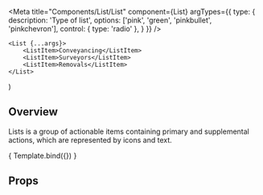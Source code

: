 

<Meta 
    title="Components/List/List" 
    component={List}
    argTypes={{
    type: {
        description: 'Type of list',
        options: ['pink', 'green', 'pinkbullet', 'pinkchevron'],
        control: { type: 'radio' },
    }
  }}
/>

    <List {...args}>
        <ListItem>Conveyancing</ListItem>
        <ListItem>Surveyors</ListItem>
        <ListItem>Removals</ListItem>
    </List>
) 

<HeaderSimple title='List' />

## Overview

Lists is a group of actionable items containing primary and supplemental actions, which are represented by icons and text.

<Canvas>
    <Story
    name = "Overview"
    args = {{
        type: 'pink'
    }}>
        { Template.bind({}) }
    </Story>
</Canvas>

## Props

<ArgsTable story="Overview" />